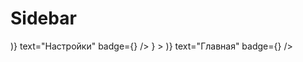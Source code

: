 

<Meta title="Layout/Sidebar" component={Sidebar} />

# Sidebar

<Props of={Sidebar} />
<Props of={SidebarItem} />
<Props of={SidebarHeading} />

<Preview>
  <Sidebar
    bottom={
      <>
        <SidebarDivider />
        <SidebarItem
          component="a"
          href="#"
          icon={(
            <svg viewBox="0 0 24 24" xmlns="http://www.w3.org/2000/svg">
              <path d="M19.4301 12.98C19.4701 12.66 19.5001 12.34 19.5001 12C19.5001 11.66 19.4701 11.34 19.4301 11.02L21.5401 9.37C21.7301 9.22 21.7801 8.95 21.6601 8.73L19.6601 5.27C19.5701 5.11 19.4001 5.02 19.2201 5.02C19.1601 5.02 19.1001 5.03 19.0501 5.05L16.5601 6.05C16.0401 5.65 15.4801 5.32 14.8701 5.07L14.4901 2.42C14.4601 2.18 14.2501 2 14.0001 2H10.0001C9.75008 2 9.54008 2.18 9.51008 2.42L9.13008 5.07C8.52008 5.32 7.96008 5.66 7.44008 6.05L4.95008 5.05C4.89008 5.03 4.83008 5.02 4.77008 5.02C4.60008 5.02 4.43008 5.11 4.34008 5.27L2.34008 8.73C2.21008 8.95 2.27008 9.22 2.46008 9.37L4.57008 11.02C4.53008 11.34 4.50008 11.67 4.50008 12C4.50008 12.33 4.53008 12.66 4.57008 12.98L2.46008 14.63C2.27008 14.78 2.22008 15.05 2.34008 15.27L4.34008 18.73C4.43008 18.89 4.60008 18.98 4.78008 18.98C4.84008 18.98 4.90008 18.97 4.95008 18.95L7.44008 17.95C7.96008 18.35 8.52008 18.68 9.13008 18.93L9.51008 21.58C9.54008 21.82 9.75008 22 10.0001 22H14.0001C14.2501 22 14.4601 21.82 14.4901 21.58L14.8701 18.93C15.4801 18.68 16.0401 18.34 16.5601 17.95L19.0501 18.95C19.1101 18.97 19.1701 18.98 19.2301 18.98C19.4001 18.98 19.5701 18.89 19.6601 18.73L21.6601 15.27C21.7801 15.05 21.7301 14.78 21.5401 14.63L19.4301 12.98ZM17.4501 11.27C17.4901 11.58 17.5001 11.79 17.5001 12C17.5001 12.21 17.4801 12.43 17.4501 12.73L17.3101 13.86L18.2001 14.56L19.2801 15.4L18.5801 16.61L17.3101 16.1L16.2701 15.68L15.3701 16.36C14.9401 16.68 14.5301 16.92 14.1201 17.09L13.0601 17.52L12.9001 18.65L12.7001 20H11.3001L10.9501 17.52L9.89008 17.09C9.46008 16.91 9.06008 16.68 8.66008 16.38L7.75008 15.68L6.69008 16.11L5.42008 16.62L4.72008 15.41L5.80008 14.57L6.69008 13.87L6.55008 12.74C6.52008 12.43 6.50008 12.2 6.50008 12C6.50008 11.8 6.52008 11.57 6.55008 11.27L6.69008 10.14L5.80008 9.44L4.72008 8.6L5.42008 7.39L6.69008 7.9L7.73008 8.32L8.63008 7.64C9.06008 7.32 9.47008 7.08 9.88008 6.91L10.9401 6.48L11.1001 5.35L11.3001 4H12.6901L13.0401 6.48L14.1001 6.91C14.5301 7.09 14.9301 7.32 15.3301 7.62L16.2401 8.32L17.3001 7.89L18.5701 7.38L19.2701 8.59L18.2001 9.44L17.3101 10.14L17.4501 11.27ZM12.0001 8C9.79008 8 8.00008 9.79 8.00008 12C8.00008 14.21 9.79008 16 12.0001 16C14.2101 16 16.0001 14.21 16.0001 12C16.0001 9.79 14.2101 8 12.0001 8ZM12.0001 14C10.9001 14 10.0001 13.1 10.0001 12C10.0001 10.9 10.9001 10 12.0001 10C13.1001 10 14.0001 10.9 14.0001 12C14.0001 13.1 13.1001 14 12.0001 14Z" />
            </svg>
          )}
          text="Настройки"
          badge={<Badge appearance="alert" text="1" />}
        />
      </>
    }
  >
    <SidebarHeading
      component="a"
      href="#"
      text="Родительский раздел"
      tooltip="Назад"
    />
    <SidebarItem
      active
      component="a"
      href="#"
      icon={(
        <svg viewBox="0 0 24 24" xmlns="http://www.w3.org/2000/svg">
          <path fill-rule="evenodd" clip-rule="evenodd" d="M10.6713 3.49625L3.67127 9.60842C3.2443 9.98124 3 10.5156 3 11.0768V19.0354C3 20.1204 3.89543 21 5 21H11V15H13V21H19C20.1046 21 21 20.1204 21 19.0354V11.0768C21 10.5156 20.7557 9.98124 20.3287 9.60842L13.3287 3.49625C12.571 2.83458 11.429 2.83458 10.6713 3.49625ZM19 19H15V13H9V19H5V11.1033C9.6727 7.03383 12.0105 5.0003 12.0133 5.00273L19 11.1033C19.0053 16.3678 19.0053 19 19 19Z" />
        </svg>
      )}
      text="Главная"
      badge={<Badge text="5" />}
    />
  </Sidebar>
</Preview>
